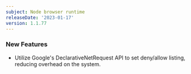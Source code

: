 ```yaml
---
subject: Node browser runtime
releaseDate: '2023-01-17'
version: 1.1.77
---
```


### New Features
* Utilize Google's DeclarativeNetRequest API to set deny/allow listing, reducing overhead on the system.

